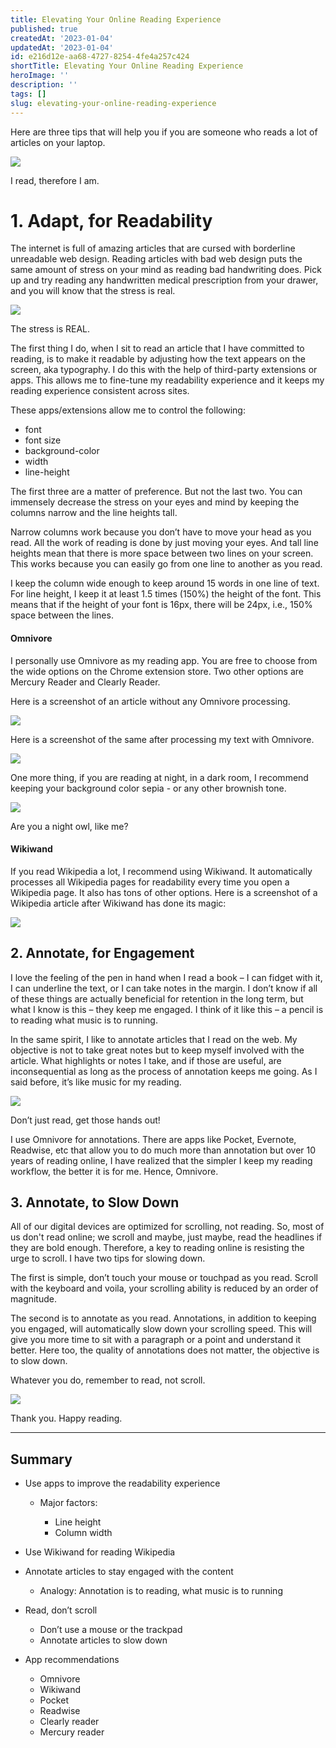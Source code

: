 ```yaml
---
title: Elevating Your Online Reading Experience
published: true
createdAt: '2023-01-04'
updatedAt: '2023-01-04'
id: e216d12e-aa68-4727-8254-4fe4a257c424
shortTitle: Elevating Your Online Reading Experience
heroImage: ''
description: ''
tags: []
slug: elevating-your-online-reading-experience
---
```


Here are three tips that will help you if you are someone who reads a lot of articles on your laptop.

![](https://substackcdn.com/image/fetch/f_auto,q_auto:good,fl_progressive:steep/https%3A%2F%2Fbucketeer-e05bbc84-baa3-437e-9518-adb32be77984.s3.amazonaws.com%2Fpublic%2Fimages%2Fef5db6d1-ab3f-43ab-881b-f9aaeb0d6a03_4752x3168.jpeg)

I read, therefore I am.

# 1\. Adapt, for Readability

The internet is full of amazing articles that are cursed with borderline unreadable web design. Reading articles with bad web design puts the same amount of stress on your mind as reading bad handwriting does. Pick up and try reading any handwritten medical prescription from your drawer, and you will know that the stress is real.

![](https://substackcdn.com/image/fetch/f_auto,q_auto:good,fl_progressive:steep/https%3A%2F%2Fbucketeer-e05bbc84-baa3-437e-9518-adb32be77984.s3.amazonaws.com%2Fpublic%2Fimages%2Fbbd2159e-239b-4b61-a8e3-7b0b783c2021_5092x3395.jpeg)

The stress is REAL.

The first thing I do, when I sit to read an article that I have committed to reading, is to make it readable by adjusting how the text appears on the screen, aka typography. I do this with the help of third-party extensions or apps. This allows me to fine-tune my readability experience and it keeps my reading experience consistent across sites.

These apps/extensions allow me to control the following:

- font
- font size
- background-color
- width
- line-height

The first three are a matter of preference. But not the last two. You can immensely decrease the stress on your eyes and mind by keeping the columns narrow and the line heights tall.

Narrow columns work because you don’t have to move your head as you read. All the work of reading is done by just moving your eyes. And tall line heights mean that there is more space between two lines on your screen. This works because you can easily go from one line to another as you read.

I keep the column wide enough to keep around 15 words in one line of text. For line height, I keep it at least 1.5 times (150%) the height of the font. This means that if the height of your font is 16px, there will be 24px, i.e., 150% space between the lines.

#### Omnivore

I personally use Omnivore as my reading app. You are free to choose from the wide options on the Chrome extension store. Two other options are Mercury Reader and Clearly Reader.

Here is a screenshot of an article without any Omnivore processing.

![](https://substackcdn.com/image/fetch/f_auto,q_auto:good,fl_progressive:steep/https%3A%2F%2Fbucketeer-e05bbc84-baa3-437e-9518-adb32be77984.s3.amazonaws.com%2Fpublic%2Fimages%2Fa812a08c-d5ee-4eeb-a707-6f15e1842175_692x485.png)

Here is a screenshot of the same after processing my text with Omnivore.

![](https://substackcdn.com/image/fetch/f_auto,q_auto:good,fl_progressive:steep/https%3A%2F%2Fbucketeer-e05bbc84-baa3-437e-9518-adb32be77984.s3.amazonaws.com%2Fpublic%2Fimages%2Fb4a00242-48f6-43a0-a3dc-0d5b316673ca_1085x780.png)

One more thing, if you are reading at night, in a dark room, I recommend keeping your background color sepia - or any other brownish tone.

![](https://substackcdn.com/image/fetch/f_auto,q_auto:good,fl_progressive:steep/https%3A%2F%2Fbucketeer-e05bbc84-baa3-437e-9518-adb32be77984.s3.amazonaws.com%2Fpublic%2Fimages%2F5004dea9-a10f-4b38-b601-e13eabc4b1f5_4032x3024.jpeg)

Are you a night owl, like me?

#### Wikiwand

If you read Wikipedia a lot, I recommend using Wikiwand. It automatically processes all Wikipedia pages for readability every time you open a Wikipedia page. It also has tons of other options. Here is a screenshot of a Wikipedia article after Wikiwand has done its magic:

![](https://substackcdn.com/image/fetch/f_auto,q_auto:good,fl_progressive:steep/https%3A%2F%2Fbucketeer-e05bbc84-baa3-437e-9518-adb32be77984.s3.amazonaws.com%2Fpublic%2Fimages%2Ff884c427-5c26-4eba-ac0f-ebf6a5518f9f_1920x965.png)

## 2\. Annotate, for Engagement

I love the feeling of the pen in hand when I read a book – I can fidget with it, I can underline the text, or I can take notes in the margin. I don’t know if all of these things are actually beneficial for retention in the long term, but what I know is this – they keep me engaged. I think of it like this – a pencil is to reading what music is to running.

In the same spirit, I like to annotate articles that I read on the web. My objective is not to take great notes but to keep myself involved with the article. What highlights or notes I take, and if those are useful, are inconsequential as long as the process of annotation keeps me going. As I said before, it’s like music for my reading.

![](https://substackcdn.com/image/fetch/f_auto,q_auto:good,fl_progressive:steep/https%3A%2F%2Fbucketeer-e05bbc84-baa3-437e-9518-adb32be77984.s3.amazonaws.com%2Fpublic%2Fimages%2F14c9deb9-dec1-424c-87bb-dbdfd601d1dc_4752x3168.jpeg)

Don’t just read, get those hands out!

I use Omnivore for annotations. There are apps like Pocket, Evernote, Readwise, etc that allow you to do much more than annotation but over 10 years of reading online, I have realized that the simpler I keep my reading workflow, the better it is for me. Hence, Omnivore.

## 3\. Annotate, to Slow Down

All of our digital devices are optimized for scrolling, not reading. So, most of us don't read online; we scroll and maybe, just maybe, read the headlines if they are bold enough. Therefore, a key to reading online is resisting the urge to scroll. I have two tips for slowing down.

The first is simple, don’t touch your mouse or touchpad as you read. Scroll with the keyboard and voila, your scrolling ability is reduced by an order of magnitude.

The second is to annotate as you read. Annotations, in addition to keeping you engaged, will automatically slow down your scrolling speed. This will give you more time to sit with a paragraph or a point and understand it better. Here too, the quality of annotations does not matter, the objective is to slow down.

Whatever you do, remember to read, not scroll.

![](https://substackcdn.com/image/fetch/f_auto,q_auto:good,fl_progressive:steep/https%3A%2F%2Fbucketeer-e05bbc84-baa3-437e-9518-adb32be77984.s3.amazonaws.com%2Fpublic%2Fimages%2F3c8bec1c-938f-4b8b-b461-1293df18f969_3586x4781.jpeg)

Thank you. Happy reading.

---

## Summary

- Use apps to improve the readability experience

  - Major factors:

    - Line height
    - Column width

- Use Wikiwand for reading Wikipedia
- Annotate articles to stay engaged with the content

  - Analogy: Annotation is to reading, what music is to running

- Read, don’t scroll

  - Don’t use a mouse or the trackpad
  - Annotate articles to slow down

- App recommendations

  - Omnivore
  - Wikiwand
  - Pocket
  - Readwise
  - Clearly reader
  - Mercury reader
